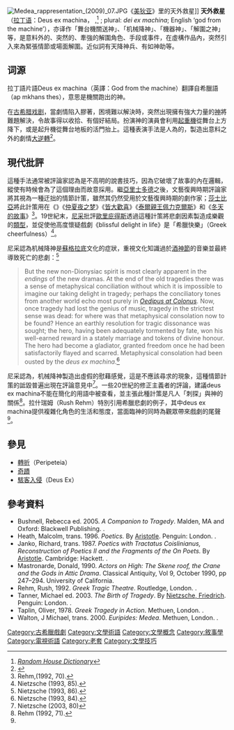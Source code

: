 [[File:Medea_rappresentation_(2009)_07.JPG|thumb]]《[[美狄亚_(古希腊悲剧)|美狄亚]]》里的天外救星]]
'''天外救星'''（[[拉丁语|拉丁语]]：Deus ex machina，{{IPAc-en|ˌ|d|eɪ|ə|s|_|ɛ|k|s|_|ˈ|m|æ|k|ᵻ|n|ə|,_|-|_|ˈ|m|ɑː|k|-}} {{respell|DAY|əs|_|ex|MA(H)K|in|ə}},<ref>''[[Random_House_Dictionary|Random House Dictionary]]''</ref> {{IPA-la|ˈdɛ.ʊs ɛks ˈmaːkʰɪnaː|lang}}; plural: ''dei ex machina''; English ‘god from the machine’），亦译作「舞台機關送神」、「机械降神」、「機器神」、「解圍之神」等，是意料外的、突然的、牽強的解圍角色、手段或事件，在虛構作品內，突然引入來為緊張情節或場面解圍。近似詞有天降神兵、有如神助等。

== 词源 ==
拉丁語片語Deus ex machina（英譯：God from the machine）翻譯自希臘語{{lang|el|ἀπὸ μηχανῆς θεός}}（ap{{unicode|ò}} m{{unicode|ē}}khan{{unicode|ḗ}}s the{{unicode|ó}}s），意思是機關跑出的神。

在[[古希腊戏剧|古希腊戏剧]]，當劇情陷入膠著，困境難以解決時，突然出現擁有強大力量的[[神|神]]將難題解決，令故事得以收拾、有個好結局。扮演神的演員會利用[[起重機|起重機]]從舞台上方降下，或是起升機從舞台地板的活門抬上。這種表演手法是人為的，製造出意料之外的劇情[[大逆轉|大逆轉]]<ref>{{cite web |url=http://web.cn.edu/kwheeler/lit_terms_D.html |title=Literary Terms and Definitions: D |author=Dr. L. Kip Wheeler |accessdate=2008-07-26 |archive-date=2003-10-31 |archive-url=https://web.archive.org/web/20031031233420/http://web.cn.edu/kwheeler/lit_terms_D.html |dead-url=no }}</ref>。

== 現代批評 ==
這種手法通常被評論家認為是不高明的說書技巧，因為它破壞了故事的內在邏輯，縱使有時候會為了這個理由而故意採用。繼[[亞里士多德|亞里士多德]]之後，文藝復興時期評論家將其視為一種迂拙的情節計策，雖然其仍然受用於文藝復興時期的劇作家；[[莎士比亞|莎士比亞]]將此計策用在《{{link-en|一報還一報|Measure for Measure}}》《[[仲夏夜之梦|仲夏夜之梦]]》《[[皆大歡喜_(話劇)|皆大歡喜]]》《[[泰爾親王佩力克爾斯|泰爾親王佩力克爾斯]]》和《[[冬天的故事|冬天的故事]]》<ref>Rehm,(1992, 70).</ref>。19世紀末，[[尼采|尼采]]批評[[歐里庇得斯|歐里庇得斯]]透過這種計策將悲劇因素製造成樂觀的[[類型|類型]]，並促使他高度懷疑戲劇《blissful delight in life》是「希臘快樂」（Greek cheerfulness）<ref>Nietzsche (1993, 85).</ref>。

尼采認為机械降神是[[蘇格拉底|蘇格拉底]]文化的症狀，重視文化知識過於[[酒神-日神精神|酒神節]]的音樂並最終導致死亡的悲劇：<ref>Nietzsche (1993, 86).</ref>
<blockquote>
But the new non-Dionysiac spirit is most clearly apparent in the ''endings'' of the new dramas. At the end of the old tragedies there was a sense of metaphysical conciliation without which it is impossible to imagine our taking delight in tragedy; perhaps the conciliatory tones from another world echo most purely in ''[[伊底帕斯在柯隆納斯|Oedipus at Colonus]]''. Now, once tragedy had lost the genius of music, tragedy in the strictest sense was dead: for where was that metaphysical consolation now to be found? Hence an earthly resolution for tragic dissonance was sought; the hero, having been adequately tormented by fate, won his well-earned reward in a stately marriage and tokens of divine honour. The hero had become a gladiator, granted freedom once he had been satisfactorily flayed and scarred. Metaphysical consolation had been ousted by the ''deus ex machina''.<ref>Nietzsche (1993, 84).</ref>
</blockquote>
尼采認為，机械降神製造出虛假的慰藉感覺，這是不應該尋求的現象，這種情節計策的詆毀普遍出現在評論意見中<ref>Nietzsche (2003, 80)</ref>。一些20世紀的修正主義者的評論，建議deus ex machina不能在簡化的用語中被查看，並主張此種計策是凡人「刺探」與神的關係<ref name="Rehm 1992, 71">Rehm (1992, 71).</ref>。拉什瑞姆（Rush Rehm）特別引用希臘悲劇的例子，其中deus ex machina提供複雜化角色的生活和態度，當面臨神的同時為觀眾帶來戲劇的尾聲<ref name="Rehm 1992, 71" />。

== 參見 ==
* [[轉折|轉折]]（Peripeteia）
* [[奇蹟|奇蹟]]
* [[駭客入侵|駭客入侵]]（Deus Ex）

== 參考資料 ==
{{reflist}}
* Bushnell, Rebecca ed. 2005. ''A Companion to Tragedy''. Malden, MA and Oxford: Blackwell Publishing. {{ISBN|1-4051-0735-9}}.
* Heath, Malcolm, trans. 1996. ''Poetics.'' By [[亚里士多德|Aristotle]]. Penguin: London. {{ISBN|978-0-14-044636-4}}.
* Janko, Richard, trans. 1987. ''Poetics with Tractatus Coislinianus, Reconstruction of Poetics II and the Fragments of the On Poets.'' By [[亚里士多德|Aristotle]]. Cambridge: Hackett. {{ISBN|0-87220-033-7}}.
* Mastronarde, Donald, 1990. ''Actors on High: The Skene roof, the Crane and the Gods in Attic Drama''. Classical Antiquity, Vol 9, October 1990, pp 247–294. University of California.
* Rehm, Rush, 1992. ''Greek Tragic Theatre''. Routledge, London. {{ISBN|0-415-04831-1}}.
* Tanner, Michael ed. 2003. ''The Birth of Tragedy''. By [[弗里德里希·尼采|Nietzsche, Friedrich]]. Penguin: London. {{ISBN|978-0-14-043339-5}}.
* Taplin, Oliver, 1978. ''Greek Tragedy in Action''. Methuen, London. {{ISBN|0-416-71700-4}}.
* Walton, J Michael, trans. 2000. ''Euripides: Medea''. Methuen, London. {{ISBN|0-413-75280-1}}.

{{叙事学}}

[[Category:古希臘戲劇|Category:古希臘戲劇]]
[[Category:文學術語|Category:文學術語]]
[[Category:文學概念|Category:文學概念]]
[[Category:敘事學|Category:敘事學]]
[[Category:電視術語|Category:電視術語]]
[[Category:老套|Category:老套]]
[[Category:文學技巧|Category:文學技巧]]